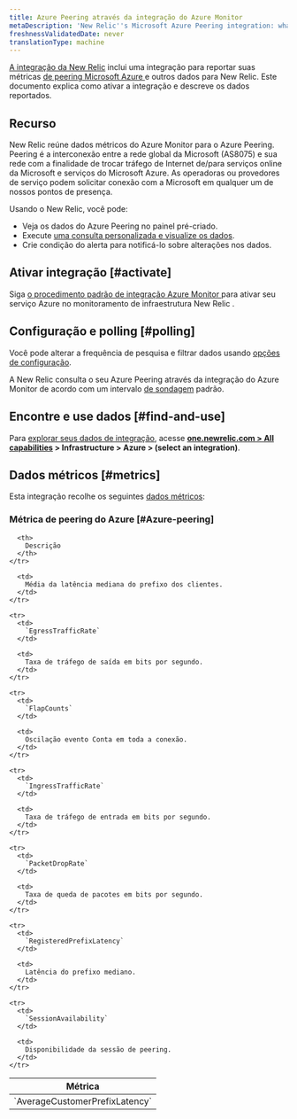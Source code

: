 ```yaml
---
title: Azure Peering através da integração do Azure Monitor
metaDescription: 'New Relic''s Microsoft Azure Peering integration: what data it reports and how to enable it.'
freshnessValidatedDate: never
translationType: machine
---
```


[A integração da New Relic](/docs/infrastructure/integrations-getting-started/getting-started/introduction-infrastructure-integrations) inclui uma integração para reportar suas métricas [de peering Microsoft Azure ](https://learn.microsoft.com/en-in/azure/internet-peering/)e outros dados para New Relic. Este documento explica como ativar a integração e descreve os dados reportados.

## Recurso

New Relic reúne dados métricos do Azure Monitor para o Azure Peering. Peering é a interconexão entre a rede global da Microsoft (AS8075) e sua rede com a finalidade de trocar tráfego de Internet de/para serviços online da Microsoft e serviços do Microsoft Azure. As operadoras ou provedores de serviço podem solicitar conexão com a Microsoft em qualquer um de nossos pontos de presença.

Usando o New Relic, você pode:

* Veja os dados do Azure Peering no painel pré-criado.
* Execute [uma consulta personalizada e visualize os dados](/docs/infrastructure/integrations-getting-started/getting-started/use-integration-data-new-relic-insights).
* Crie condição do alerta para notificá-lo sobre alterações nos dados.

## Ativar integração [#activate]

Siga [o procedimento padrão de integração Azure Monitor ](/docs/infrastructure/microsoft-azure-integrations/azure-integrations-list/azure-monitor)para ativar seu serviço Azure no monitoramento de infraestrutura New Relic .

## Configuração e polling [#polling]

Você pode alterar a frequência de pesquisa e filtrar dados usando [opções de configuração](/docs/infrastructure/microsoft-azure-integrations/azure-integrations-list/azure-monitor/#settings).

A New Relic consulta o seu Azure Peering através da integração do Azure Monitor de acordo com um intervalo [de sondagem](/docs/infrastructure/microsoft-azure-integrations/azure-integrations-list/azure-monitor/#settings) padrão.

## Encontre e use dados [#find-and-use]

Para [explorar seus dados de integração](/docs/infrastructure/integrations/find-use-infrastructure-integration-data), acesse <DoNotTranslate>**[one.newrelic.com > All capabilities](https://one.newrelic.com/all-capabilities) > Infrastructure > Azure > (select an integration)**</DoNotTranslate>.

## Dados métricos [#metrics]

Esta integração recolhe os seguintes [dados métricos](/docs/infrastructure/integrations-getting-started/getting-started/understand-integration-data-data-types#metric):

### Métrica de peering do Azure [#Azure-peering]

<table>
  <thead>
    <tr>
      <th style={{ width: "300px" }}>
        Métrica
      </th>

      <th>
        Descrição
      </th>
    </tr>
  </thead>

  <tbody>
    <tr>
      <td>
        `AverageCustomerPrefixLatency`
      </td>

      <td>
        Média da latência mediana do prefixo dos clientes.
      </td>
    </tr>

    <tr>
      <td>
        `EgressTrafficRate`
      </td>

      <td>
        Taxa de tráfego de saída em bits por segundo.
      </td>
    </tr>

    <tr>
      <td>
        `FlapCounts`
      </td>

      <td>
        Oscilação evento Conta em toda a conexão.
      </td>
    </tr>

    <tr>
      <td>
        `IngressTrafficRate`
      </td>

      <td>
        Taxa de tráfego de entrada em bits por segundo.
      </td>
    </tr>

    <tr>
      <td>
        `PacketDropRate`
      </td>

      <td>
        Taxa de queda de pacotes em bits por segundo.
      </td>
    </tr>

    <tr>
      <td>
        `RegisteredPrefixLatency`
      </td>

      <td>
        Latência do prefixo mediano.
      </td>
    </tr>

    <tr>
      <td>
        `SessionAvailability`
      </td>

      <td>
        Disponibilidade da sessão de peering.
      </td>
    </tr>
  </tbody>
</table>